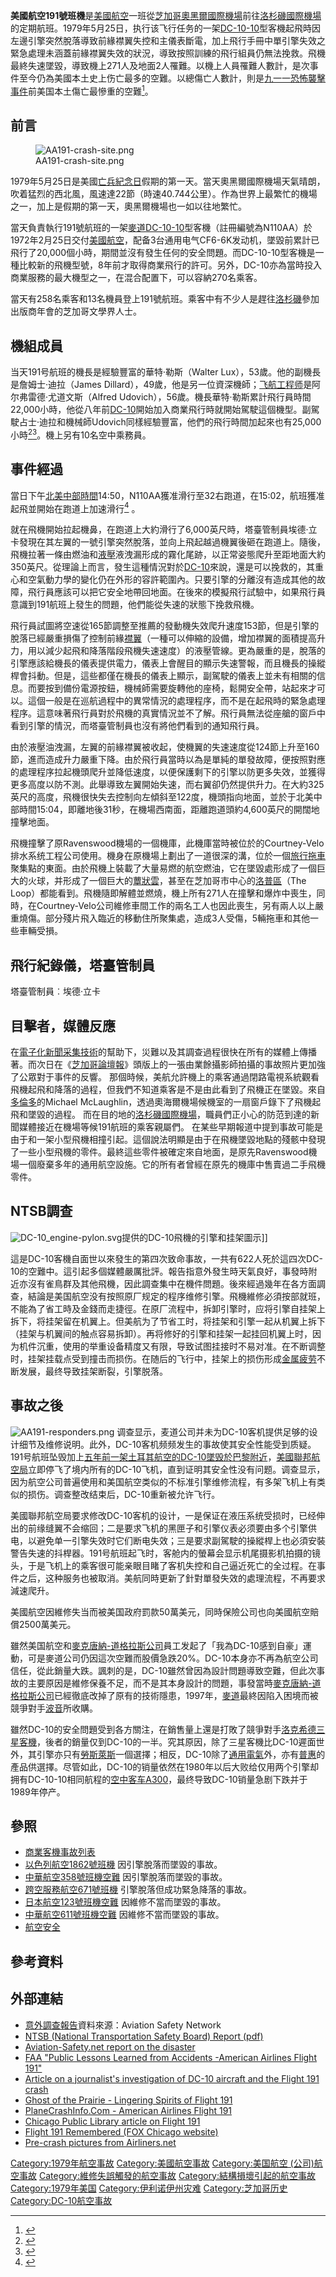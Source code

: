 {{Original research|条目|date=2013-04-30}}
{{Infobox Airliner accident|name=美國航空191號班機

|image = File:McDonnell Douglas DC-10-10, American Airlines JP5931060.jpg
|image_size = 250 
|caption = 涉事飛機N110AA 攝於1974年
|Date= 1979年5月25日
|Type= 維修不當导致引擎脱落
|Site= {{flagicon|United States}} [[伊利諾州|伊利諾州]][[芝加哥市|芝加哥市]]
|Origin= {{flagicon|United States}} [[芝加哥奧黑爾國際機場|芝加哥奧黑爾國際機場]]
|Destination= {{flagicon|United States}} [[洛杉磯國際機場|洛杉磯國際機場]]
|Fatalities= 273（地面2人）
|Injuries= 2（地面2人）
|Aircraft Type= [[DC-10|麥道DC-10-10]]
|Operator= [[美國航空|美國航空]]
|Tail Number = N110AA
|Passengers= 258
|Crew= 13
|Survivors= 0
}}

'''美國航空191號班機'''是[[美國航空|美國航空]]一班從[[芝加哥奧黑爾國際機場|芝加哥奧黑爾國際機場]]前往[[洛杉磯國際機場|洛杉磯國際機場]]的定期航班。1979年5月25日，执行该飞行任务的一架[[DC-10|DC-10-10]]型客機起飛時因左邊引擎突然脫落導致前緣襟翼失控和主儀表斷電，加上飛行手冊中單引擎失效之緊急處理未涵蓋前緣襟翼失效的狀況，導致按照訓練的飛行組員仍無法挽救。飛機最終失速墜毀，導致機上271人及地面2人罹難。以機上人員罹難人數計，是次事件至今仍為美國本土史上伤亡最多的空難。以總傷亡人數計，則是[[九一一恐怖襲擊事件|九一一恐怖襲擊事件]]前美国本土傷亡最慘重的空難<ref>{{cite web|url=http://aviation-safety.net/statistics/worst/worst.php?continent=NA|title= Aviation Safety Network > Statistics > Worst accidents > 10 worst accidents in North America|accessdate=2011-04-16|publisher=aviation-safety.net}}</ref>。

== 前言 ==
[[File:AA191-crash-site.png|thumb]]

1979年5月25日是美國[[亡兵紀念日|亡兵紀念日]]假期的第一天。當天奧黑爾國際機場天氣晴朗，吹着猛烈的西北風，風速達22節（時速40.744公里）。作為世界上最繁忙的機場之一，加上是假期的第一天，奧黑爾機場也一如以往地繁忙。

當天負責執行191號航班的一架[[麥克唐納-道格拉斯公司|麥道]][[DC-10|DC-10-10]]型客機（註冊編號為N110AA）於1972年2月25日交付[[美國航空|美國航空]]，配备3台通用电气CF6-6K发动机，墜毀前累計已飛行了20,000個小時，期間並沒有發生任何的安全問題。而DC-10-10型客機是一種比較新的飛機型號，8年前才取得商業飛行的許可。另外，DC-10亦為當時投入商業服務的最大機型之一，在混合配置下，可以容納270名乘客。

當天有258名乘客和13名機員登上191號航班。乘客中有不少人是趕往[[洛杉磯|洛杉磯]]參加出版商年會的芝加哥文學界人士。

== 機組成員 ==
当天191号航班的機長是經驗豐富的華特·勒斯（Walter Lux），53歲。他的副機長是詹姆士·迪拉（James Dillard），49歲，他是另一位資深機師；[[飞航工程师|飞航工程师]]是阿尔弗雷德·尤道文斯（Alfred Udovich），56歲。機長華特·勒斯累計飛行員時間22,000小時，他從八年前[[DC-10|DC-10]]開始加入商業飛行時就開始駕駛這個機型。副駕駛占士·迪拉和機械師Udovich同樣經驗豐富，他們的飛行時間加起來也有25,000小時<ref>{{cite web|url=http://www.prairieghosts.com/flight.html|title=Lingering Sprits of Flight 191|year=2003|author=Taylor, Troy|accessdate=2011-04-15|publisher=prairieghosts.com|archive-url=https://web.archive.org/web/20101231064744/http://www.prairieghosts.com/flight.html|archive-date=2010-12-31|dead-url=yes}}</ref><ref name="AirDisaster">{{cite web|url=http://www.airdisaster.com/investigations/aacrash.shtml|title=Investigation: American Airlines 191|accessdate=2006-07-26|publisher=AirDisaster.com|archiveurl=https://web.archive.org/web/20060813234633/http://www.airdisaster.com/investigations/aacrash.shtml|archivedate=2006-08-13|deadurl=yes}}</ref>。機上另有10名空中乘務員。

== 事件經過 ==
當日下午[[UTC-6|北美中部時間]]14:50，N110AA獲准滑行至32右跑道，在15:02，航班獲准起飛並開始在跑道上加速滑行<ref name="AirDisasterSpecial">{{cite web|url=http://www.airdisaster.com/special/special-aa191.shtml|title=Special Report: American Airlines Flight 191|accessdate=2006-07-27|publisher=AirDisaster.com|archiveurl=https://web.archive.org/web/20060721184540/http://www.airdisaster.com/special/special-aa191.shtml|archivedate=2006-07-21|deadurl=yes}}</ref> 。

就在飛機開始拉起機鼻，在跑道上大約滑行了6,000英尺時，塔臺管制員埃德·立卡發現在其左翼的一號引擎突然脫落，並向上飛起越過機翼後砸在跑道上。隨後，飛機拉著一條由燃油和[[液壓|液壓]]液洩漏形成的霧化尾跡，以正常姿態爬升至距地面大約350英尺。從理論上而言，發生這種情況對於[[DC-10|DC-10]]來說，還是可以挽救的，其重心和空氣動力學的變化仍在外形的容許範圍內。只要引擎的分離沒有造成其他的故障，飛行員應該可以把它安全地帶回地面。在後來的模擬飛行試驗中，如果飛行員意識到191航班上發生的問題，他們能從失速的狀態下挽救飛機。

飛行員試圖將空速從165節調整至推薦的發動機失效爬升速度153節，但是引擎的脫落已經嚴重損傷了控制前緣[[襟翼|襟翼]]（一種可以伸縮的設備，增加襟翼的面積提高升力，用以減少起飛和降落階段飛機失速速度）的液壓管線。更為嚴重的是，脫落的引擎應該給機長的儀表提供電力，儀表上會醒目的顯示失速警報，而且機長的操縱桿會抖動。但是，這些都僅在機長的儀表上顯示，副駕駛的儀表上並未有相關的信息。而要按到備份電源按鈕，機械師需要旋轉他的座椅，鬆開安全帶，站起來才可以。這個一般是在巡航過程中的異常情況的處理程序，而不是在起飛時的緊急處理程序。這意味著飛行員對於飛機的真實情況並不了解。飛行員無法從座艙的窗戶中看到引擎的情況，而塔臺管制員也沒有將他們看到的通知飛行員。

由於液壓油洩漏，左翼的前緣襟翼被收起，使機翼的失速速度從124節上升至160節，進而造成升力嚴重下降。由於飛行員當時以為是單純的單發故障，便按照對應的處理程序拉起機頭爬升並降低速度，以便保護剩下的引擎以防更多失效，並獲得更多高度以防不測。此舉導致左翼開始失速，而右翼卻仍然提供升力。在大約325英尺的高度，飛機很快失去控制向左傾斜至122度，機頭指向地面，並於于北美中部時間15:04，即離地後31秒，在機場西南面，距離跑道頭約4,600英尺的開闊地撞擊地面。

飛機撞擊了原Ravenswood機場的一個機庫，此機庫當時被位於的Courtney-Velo排水系统工程公司使用。機身在原機場上劃出了一道很深的溝，位於一個[[旅行拖車|旅行拖車]]聚集點的東面。由於飛機上裝載了大量易燃的航空燃油，它在墜毀處形成了一個巨大的火球，并形成了一個巨大的[[蕈狀雲|蕈狀雲]]，甚至在芝加哥市中心的[[洛普區|洛普區]]（The Loop）都能看到。飛機隨即解體並燃燒，機上所有271人在撞擊和爆炸中喪生，同時，在Courtney-Velo公司維修車間工作的兩名工人也因此喪生，另有兩人以上嚴重燒傷。部分殘片飛入臨近的移動住所聚集處，造成3人受傷，5輛拖車和其他一些車輛受損。

== 飛行紀錄儀，塔臺管制員 ==
塔臺管制員︰埃德·立卡

== 目擊者，媒體反應 ==
在[[Electronic_news_gathering|電子化新聞采集技術]]的幫助下，災難以及其調查過程很快在所有的媒體上傳播著。而次日在《[[芝加哥論壇報|芝加哥論壇報]]》頭版上的一張由業餘攝影師拍攝的事故照片更加強了公眾對于事件的反響。
那個時候，美航允許機上的乘客通過閉路電視系統觀看飛機起飛和降落的過程，但我們不知道乘客是不是由此看到了飛機正在墜毀。來自[[多倫多|多倫多]]的Michael McLaughlin，透過奧海爾機場候機室的一扇窗戶錄下了飛機起飛和墜毀的過程。
而在目的地的[[洛杉磯國際機場|洛杉磯國際機場]]，職員們正小心的防范到達的新聞媒體接近在機場等候191航班的乘客親屬們。
在某些早期報道中提到事故可能是由于和一架小型飛機相撞引起。這個說法明顯是由于在飛機墜毀地點的殘骸中發現了一些小型飛機的零件。最終這些零件被確定來自地面，是原先Ravenswood機場一個廢棄多年的通用航空設施。它的所有者曾經在原先的機庫中售賣過二手飛機零件。

== NTSB調查 ==

[[File:DC-10_engine-pylon.svg|thumb]]提供的DC-10飛機的引擎和挂架圖示]]

這是DC-10客機自面世以來發生的第四次致命事故，一共有622人死於這四次DC-10的空難中。這引起多個媒體嚴厲批評。報告指意外發生時天氣良好，事發時附近亦沒有雀鳥群及其他飛機，因此調查集中在機件問題。後來經過幾年在各方面調查，結論是美国航空没有按照原厂规定的程序维修引擎。飛機維修必須按部就班，不能為了省工時及金錢而走捷徑。在原厂流程中，拆卸引擎时，应将引擎自挂架上拆下，将挂架留在机翼上。但美航为了节省工时，将挂架和引擎一起从机翼上拆下（挂架与机翼间的触点容易拆卸）。再将修好的引擎和挂架一起挂回机翼上时，因为机件沉重，使用的举重设备精度又有限，导致试图挂接时不易对准。在不断调整时，挂架挂载点受到撞击而损伤。在随后的飞行中，挂架上的损伤形成[[金属疲劳|金属疲劳]]不断发展，最终导致挂架断裂，引擎脱落。

== 事故之後 ==
[[File:AA191-responders.png|thumb]]
调查显示，麦道公司并未为DC-10客机提供足够的设计细节及维修说明。此外，DC-10客机频频发生的事故使其安全性能受到质疑。191号航班坠毁加上[[土耳其航空981號班機空難|五年前一架土耳其航空的DC-10墜毁於巴黎附近]]，[[美國聯邦航空局|美國聯邦航空局]]立即停飞了境内所有的DC-10飞机，直到证明其安全性没有问题。调查显示，因为航空公司普遍使用和美国航空类似的不标准引擎维修流程，有多架飞机上有类似的损伤。调查整改结束后，DC-10重新被允许飞行。

美國聯邦航空局要求修改DC-10客机的设计，一是保证在液压系统受损时，已经伸出的前缘缝翼不会缩回；二是要求飞机的黑匣子和引擎仪表必须要由多个引擎供电，以避免单一引擎失效时它们断电失效；三是要求副駕駛的操縱桿上也必須安裝警告失速的抖桿器。191号航班起飞时，客舱内的螢幕会显示机尾摄影机拍摄的镜头，于是飞机上的乘客很可能亲眼目睹了客机失控和自己逼近死亡的全过程。在事件之后，这种服务也被取消。美航同時更新了針對單發失效的處理流程，不再要求減速爬升。

美國航空因維修失当而被美国政府罰款50萬美元，同時保險公司也向美國航空賠償2500萬美元。

雖然美国航空和[[麥克唐納-道格拉斯公司|麥克唐納-道格拉斯公司]]員工发起了「我為DC-10感到自豪」運動，可是麥道公司仍因這次空難而股價急跌20%。DC-10本身亦不再為航空公司信任，從此銷量大跌。諷刺的是，DC-10雖然曾因為設計問題導致空難，但此次事故的主要原因是維修保養不足，而不是其本身設計的問題，事發當時[[麥克唐納-道格拉斯公司|麥克唐納-道格拉斯公司]]已經徹底改掉了原有的技術隱患，1997年，[[麥道|麥道]]最終因陷入困境而被競爭對手[[波音|波音]]所收購。

雖然DC-10的安全問題受到各方關注，在銷售量上還是打敗了競爭對手[[洛克希德L-1011|洛克希德三星客機]]，後者的銷量仅到DC-10的一半。究其原因，除了三星客機比DC-10遲面世外，其引擎亦只有[[勞斯萊斯|勞斯萊斯]]一個選擇；相反，DC-10除了[[通用電氣|通用電氣]]外，亦有[[普惠|普惠]]的產品供選擇。尽管如此，DC-10的销量依然在1980年以后大败给仅用两个引擎却拥有DC-10-10相同航程的[[空中客车A300|空中客车A300]]，最终导致DC-10销量急剧下跌并于1989年停产。

== 參照 ==
* [[商业客机事故列表|商業客機事故列表]]
* [[以色列航空1862號班機|以色列航空1862號班機]] 因引擎脫落而墜毀的事故。
* [[中華航空358號班機空難|中華航空358號班機空難]] 因引擎脫落而墜毀的事故。
* [[跨空服務航空671號班機事故|跨空服務航空671號班機]] 引擎脫落但成功緊急降落的事故。
* [[日本航空123號班機空難|日本航空123號班機空難]] 因維修不當而墜毀的事故。
* [[中華航空611號班機空難|中華航空611號班機空難]] 因維修不當而墜毀的事故。
* [[航空安全|航空安全]]

==參考資料==
<references/>

== 外部連結 ==

* [http://aviation-safety.net/photos/displayphoto.php?id=19790525-2&vnr=1&kind=C 意外調查報告]資料來源：Aviation Safety Network
* [https://web.archive.org/web/20081230124514/http://amelia.db.erau.edu/reports/ntsb/aar/AAR79-17.pdf NTSB (National Transportation Safety Board) Report (pdf)]
* [http://aviation-safety.net/database/record.php?id=19790525-2 Aviation-Safety.net report on the disaster]
* [https://web.archive.org/web/20080527102506/http://lessons.air.mmac.faa.gov/l2/Am191/ FAA "Public Lessons Learned from Accidents -American Airlines Flight 191"]
* [https://archive.is/20070312222439/http://www.anchoragepress.com/newarchives/feature1vol12ed43.html Article on a journalist's investigation of DC-10 aircraft and the Flight 191 crash]
* [https://web.archive.org/web/20101231064744/http://www.prairieghosts.com/flight.html Ghost of the Prairie - Lingering Spirits of Flight 191]
* [http://www.planecrashinfo.com/1979/1979-32.htm PlaneCrashInfo.Com - American Airlines Flight 191]
* [http://cpl.lib.uic.edu/004chicago/disasters/flight191_crash.html Chicago Public Library article on Flight 191]
* [http://www.foxchicago.com/_ezpost/data/13514.shtml Flight 191 Remembered (FOX Chicago website)]
* [http://www.airliners.net/search/photo.search?front=yes&s=1&keywords=N110AA Pre-crash pictures from Airliners.net]

{{1979年航空事故}}
{{Mayday NavBox}}
[[Category:1979年航空事故|Category:1979年航空事故]]
[[Category:美國航空事故|Category:美國航空事故]]
[[Category:美国航空_(公司)航空事故|Category:美国航空 (公司)航空事故]]
[[Category:維修失誤觸發的航空事故|Category:維修失誤觸發的航空事故]]
[[Category:結構損壞引起的航空事故|Category:結構損壞引起的航空事故]]
[[Category:1979年美国|Category:1979年美国]]
[[Category:伊利诺伊州灾难|Category:伊利诺伊州灾难]]
[[Category:芝加哥历史|Category:芝加哥历史]]
[[Category:DC-10航空事故|Category:DC-10航空事故]]